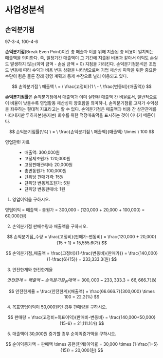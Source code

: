# 사업성분석 {#sec-feasibility-study}

## 손익분기점 {#sec-bep}

::: {.callout-tip icon=false title="기출"}
97-3-4, 100-4-6
:::

**손익분기점**(Break Even Point)이란 총 매출과 이를 위해 지출된 총 비용이 일치되는 매출액을 의미한다. 즉, 일정기간 매출액이 그 기간에 지출된 비용과 같아서 이익도 손실도 발생하지 않는(이익 금액 - 손실 금액 = 0) 지점을 가리킨다. 손익분기점분석은 조업도 변동에 따라 수익과 비용 변동 상황을 나타냄으로써 기업 채산성 파악을 위한 중요한 수단이 됨은 물론 장래 경영 계획과 통제 수잔으로 널리 이용되고 있다.

$$
손익분기점 \ 매출액 \ = \ \frac{고정비}{1 \ - \ \frac{변동비}{매출액}}
$$

**손익분기점률**은 손익분기점에서 매출액과 이미 실현된 매출액 간 비율로서, 일반적으로 이 비율이 낮을수록 영업활동 채산성이 양호함을 의미하나, 손익분기점률 고저가 수익성을 좌우하는 절대적 지표라고는 할 수 없다. 손익분기점은 매출액과 비용 간 상관관계를 나타내지만 투하자본(총자본) 회수를 위한 적정매축액을 표시하는 것이 아니기 떼문이다.

$$
손익분기점률(\%) \ = \ \frac{손익분기점 \ 매출액}{매출액} \times \ 100
$$

:::{.callout-important icon=false title="손익분기점 계산"}

영업관련 자료
: - 매출액: 300,000원
- 고정제조원가: 120,000원
- 고정판매관리비: 20,000원
- 총변동원가: 100,000원
- 단위당 판매가격: 15원
- 단위당 변동제조원가: 5원
- 단위당 변동판매비: 1원

1. 영업이익을 구하시오.

영업이익 = 매출액 - 총원가 = 300,000 - (120,000 + 20,000 + 100,000) = 60,000(원)

2. 손익분기점 판매수량과 매출액을 구하시오.

$$
손익분기점_수량 = \frac{고정비}{판매가-변동비} = \frac{120,000 + 20,000}{15 + 1} = 15,555.6(개)
$$

$$
손익분기점_매출액 = \frac{고정비}{1-\frac{변동비}{판매가}} = \frac{140,000}{1-\frac{6}{15}} = 233,333.3(원)
$$

3. 안전한계와 한전한계율

$$
안전한계 = 매출액 - 손익분기점_판매액 = 300,000 - 233,333.3 = 66,666.7(원)
$$

$$
안전한계율 = \frac{안전한계}{매출액} = \frac{66.666.7}{300,000} \times 100 = 22.2(%)
$$

4. 목표영업이익이 50,000원인 경우 판매량을 구하시오.

$$
판매량 = \frac{고정비+목표이익}{판매비-변동비} = \frac{140,000+50,000}{15-6} = 21,111.1(개)
$$

5. 매출액이 30,000원 증가할 경우 순이익증가액을 구하시오.

$$
순이익증가액 = 판매액 \times 공헌(한계)이익률 = 30,000 \times (1-\frac{1+5}{15}) = 20,000(원)
$$
:::
